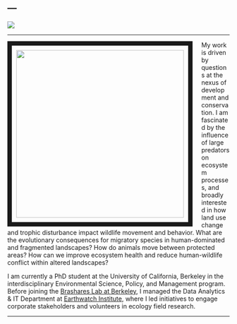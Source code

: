 ---
---
![](images/washington.png)

-----------------------------
  
<link rel="stylesheet" href="style.css" type="text/css">

<img src="images/IMG_1130.jpg" style="width:380px; border:10px solid; margin-right: 20px; padding: 10px" align="left">  
  
My work is driven by questions at the nexus of development and conservation. I am fascinated by the influence of large predators on ecosystem processes, and broadly interested in how land use change and trophic disturbance impact wildlife movement and behavior. What are the evolutionary consequences for migratory species in human-dominated and fragmented landscapes? How do animals move between protected areas? How can we improve ecosystem health and reduce human-wildlife conflict within altered landscapes? 
  
I am currently a PhD student at the University of California, Berkeley in the interdisciplinary Environmental Science, Policy, and Management program. Before joining the [Brashares Lab at Berkeley](https://nature.berkeley.edu/BrasharesGroup/), I managed the Data Analytics & IT Department at [Earthwatch Institute](http://earthwatch.org/), where I led initiatives to engage corporate stakeholders and volunteers in ecology field research. 
  
--------------------------------